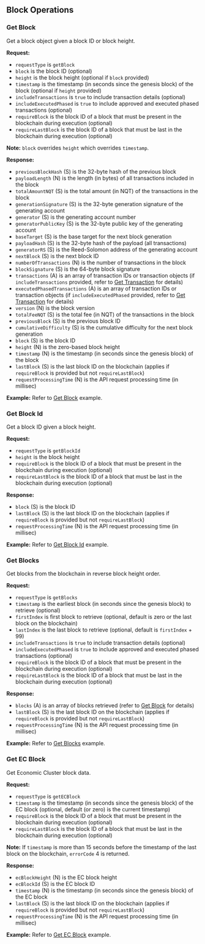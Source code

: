 ## Block Operations

### Get Block

Get a block object given a block ID or block height.

**Request:**

- `requestType` is `getBlock`
- `block` is the block ID (optional)
- `height` is the block height (optional if `block` provided)
- `timestamp` is the timestamp (in seconds since the genesis block) of the block (optional if `height` provided)
- `includeTransactions` is `true` to include transaction details (optional)
- `includeExecutedPhased` is `true` to include approved and executed phased transactions (optional)
- `requireBlock` is the block ID of a block that must be present in the blockchain during execution (optional)
- `requireLastBlock` is the block ID of a block that must be last in the blockchain during execution (optional)

**Note:** `block` overrides `height` which overrides `timestamp`.

**Response:**

- `previousBlockHash` (S) is the 32-byte hash of the previous block
- `payloadLength` (N) is the length (in bytes) of all transactions included in the block
- `totalAmountNQT` (S) is the total amount (in NQT) of the transactions in the block
- `generationSignature` (S) is the 32-byte generation signature of the generating account
- `generator` (S) is the generating account number
- `generatorPublicKey` (S) is the 32-byte public key of the generating account
- `baseTarget` (S) is the base target for the next block generation
- `payloadHash` (S) is the 32-byte hash of the payload (all transactions)
- `generatorRS` (S) is the Reed-Solomon address of the generating account
- `nextBlock` (S) is the next block ID
- `numberOfTransactions` (N) is the number of transactions in the block
- `blockSignature` (S) is the 64-byte block signature
- `transactions` (A) is an array of transaction IDs or transaction objects (if `includeTransactions` provided, refer to [Get Transaction](transactions.mdx#get-transaction) for details)
- `executedPhasedTransactions` (A) is an array of transaction IDs or transaction objects (if `includeExecutedPhased` provided, refer to [Get Transaction](transactions.mdx#get-transaction) for details)
- `version` (N) is the block version
- `totalFeeNQT` (S) is the total fee (in NQT) of the transactions in the block
- `previousBlock` (S) is the previous block ID
- `cumulativeDifficulty` (S) is the cumulative difficulty for the next block generation
- `block` (S) is the block ID
- `height` (N) is the zero-based block height
- `timestamp` (N) is the timestamp (in seconds since the genesis block) of the block
- `lastBlock` (S) is the last block ID on the blockchain (applies if `requireBlock` is provided but not `requireLastBlock`)
- `requestProcessingTime` (N) is the API request processing time (in millisec)

**Example:** Refer to [Get Block](examples.mdx#get-block) example.

### Get Block Id

Get a block ID given a block height.

**Request:**

- `requestType` is `getBlockId`
- `height` is the block height
- `requireBlock` is the block ID of a block that must be present in the blockchain during execution (optional)
- `requireLastBlock` is the block ID of a block that must be last in the blockchain during execution (optional)

**Response:**

- `block` (S) is the block ID
- `lastBlock` (S) is the last block ID on the blockchain (applies if `requireBlock` is provided but not `requireLastBlock`)
- `requestProcessingTime` (N) is the API request processing time (in millisec)

**Example:** Refer to [Get Block Id](examples.mdx#get-block-id) example.

### Get Blocks

Get blocks from the blockchain in reverse block height order.

**Request:**

- `requestType` is `getBlocks`
- `timestamp` is the earliest block (in seconds since the genesis block) to retrieve (optional)
- `firstIndex` is first block to retrieve (optional, default is zero or the last block on the blockchain)
- `lastIndex` is the last block to retrieve (optional, default is `firstIndex` + 99)
- `includeTransactions` is `true` to include transaction details (optional)
- `includeExecutedPhased` is `true` to include approved and executed phased transactions (optional)
- `requireBlock` is the block ID of a block that must be present in the blockchain during execution (optional)
- `requireLastBlock` is the block ID of a block that must be last in the blockchain during execution (optional)

**Response:**

- `blocks` (A) is an array of blocks retrieved (refer to [Get Block](#get-block) for details)
- `lastBlock` (S) is the last block ID on the blockchain (applies if `requireBlock` is provided but not `requireLastBlock`)
- `requestProcessingTime` (N) is the API request processing time (in millisec)

**Example:** Refer to [Get Blocks](examples.mdx#get-blocks) example.

### Get EC Block

Get Economic Cluster block data.

**Request:**

- `requestType` is `getECBlock`
- `timestamp` is the timestamp (in seconds since the genesis block) of the EC block (optional, default (or zero) is the current timestamp)
- `requireBlock` is the block ID of a block that must be present in the blockchain during execution (optional)
- `requireLastBlock` is the block ID of a block that must be last in the blockchain during execution (optional)

**Note:** If `timestamp` is more than 15 seconds before the timestamp of the last block on the blockchain, `errorCode` 4 is returned.

**Response:**

- `ecBlockHeight` (N) is the EC block height
- `ecBlockId` (S) is the EC block ID
- `timestamp` (N) is the timestamp (in seconds since the genesis block) of the EC block
- `lastBlock` (S) is the last block ID on the blockchain (applies if `requireBlock` is provided but not `requireLastBlock`)
- `requestProcessingTime` (N) is the API request processing time (in millisec)

**Example:** Refer to [Get EC Block](examples.mdx#get-ec-block) example.
